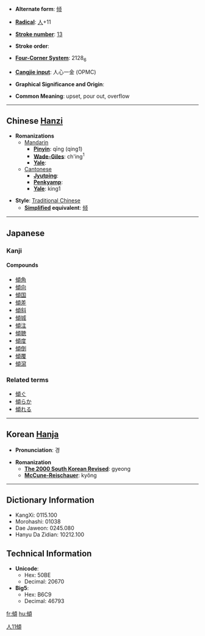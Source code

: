 * '''Alternate form''': [[倾]]

* '''[[Wiktionary:Chinese radical index| Radical]]''': [[Wiktionary:Chinese radical index 人|人]]+11

* '''[[Wiktionary:Chinese total strokes index|Stroke number]]''': [[Wiktionary:Chinese total strokes index 13|13]]

* '''Stroke order''': 

* '''[[Wiktionary:Chinese four corner index|Four-Corner System]]''': 2128<sub>6</sub>

* '''[[Wiktionary:Chinese Cangjie index|Cangjie input]]''': 人心一金 (OPMC)

* '''Graphical Significance and Origin''': 

* '''Common Meaning''': upset, pour out, overflow

----

== Chinese [[Hanzi]] ==

* '''Romanizations'''
** [[Mandarin]]
*** '''[[Pinyin]]''': qīng (qing1)
*** '''[[Wade-Giles]]''': ch'ing<sup>1</sup>
*** '''[[Yale]]''': 
**[[Cantonese]]
***'''[[Jyutping]]''':
***'''[[Penkyamp]]''': 
***'''[[Yale]]''': king1

* '''Style''': [[Traditional Chinese]] 
** '''[[Simplified Chinese|Simplified]] equivalent''': [[倾]]


----

== Japanese ==
===Kanji===
{{kanji|[[けい]] ([[kei]])|[[かたむく]] ([[傾く]], [[katamuku]]), [[かたむける]] ([[傾ける]], [[katamukeru]]), [[くつがえす]] ([[kutsugaesu]])}}
====Compounds====
*[[傾角]]
*[[傾向]]
*[[傾国]]
*[[傾差]]
*[[傾斜]]
*[[傾城]]
*[[傾注]]
*[[傾聴]]
*[[傾度]]
*[[傾倒]]
*[[傾覆]]
*[[傾瀉]]

===Related terms===
*[[傾ぐ]]   
*[[傾らか]] 
*[[傾れる]]  


----

== Korean [[Hanja]] ==

* '''Pronunciation''': 경

* '''Romanization'''
** '''[[The 2000 South Korean Revised Romanization|The 2000 South Korean Revised]]''': gyeong
** '''[[McCune-Reischauer]]''': kyŏng

----

== Dictionary Information ==

* KangXi: 0115.100
* Morohashi: 01038
* Dae Jaweon: 0245.080
* Hanyu Da Zidian: 10212.100

== Technical Information ==

* '''Unicode''':
** Hex: 50BE
** Decimal: 20670
* '''Big5''':
** Hex: B6C9
** Decimal: 46793

[[Category:Japanese kanji|人11傾]]

[[fr:傾]]
[[hu:傾]]